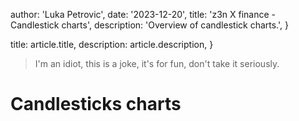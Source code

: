 
  author: 'Luka Petrovic',
  date: '2023-12-20',
  title: 'z3n X finance - Candlestick charts',
  description: 'Overview of candlestick charts.',
}

  title: article.title,
  description: article.description,
}


> I'm an idiot, this is a joke, it's for fun, don't take it seriously.

# Candlesticks charts
